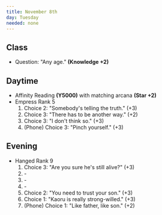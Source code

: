 ```yaml
---
title: November 8th
day: Tuesday
needed: none
---
```


## Class
- Question: "Any age." **(Knowledge +2)**

## Daytime
- Affinity Reading **(Y5000)** with matching arcana **(Star +2)**
- Empress Rank 5
    1. Choice 2: "Somebody's telling the truth." (+3)
    1. Choice 3: "There has to be another way." (+2)
    1. Choice 3: "I don't think so." (+3)
    1. (Phone) Choice 3: "Pinch yourself." (+3)



## Evening
- Hanged Rank 9
    1. Choice 3: "Are you sure he's still alive?" (+3)
    1. \-
    1. \-
    1. \-
    1. Choice 2: "You need to trust your son." (+3)
    1. Choice 1: "Kaoru is really strong-willed." (+3)
    1. (Phone) Choice 1: "Like father, like son." (+2)